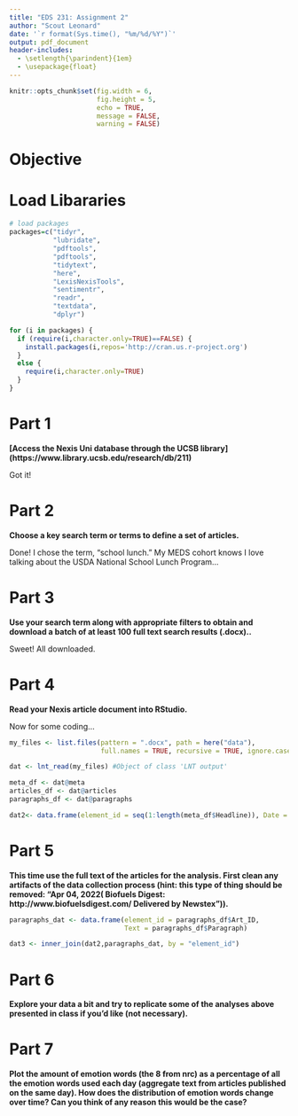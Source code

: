 ```yaml
---
title: "EDS 231: Assignment 2"
author: "Scout Leonard"
date: '`r format(Sys.time(), "%m/%d/%Y")`'
output: pdf_document
header-includes:
  - \setlength{\parindent}{1em}
  - \usepackage{float}
---
```


```r
knitr::opts_chunk$set(fig.width = 6, 
                      fig.height = 5, 
                      echo = TRUE, 
                      message = FALSE, 
                      warning = FALSE)
```

# Objective

# Load Libararies

```r
# load packages
packages=c("tidyr",
           "lubridate",
           "pdftools",
           "pdftools",
           "tidytext",
           "here",
           "LexisNexisTools",
           "sentimentr",
           "readr",
           "textdata",
           "dplyr")

for (i in packages) {
  if (require(i,character.only=TRUE)==FALSE) {
    install.packages(i,repos='http://cran.us.r-project.org')
  }
  else {
    require(i,character.only=TRUE)
  }
}
```

# Part 1

**[Access the Nexis Uni database through the UCSB library] (https://www.library.ucsb.edu/research/db/211)**

\noindent Got it! 

\newpage

# Part 2

**Choose a key search term or terms to define a set of articles.**

\noindent Done! I chose the term, "school lunch." My MEDS cohort knows I love talking about the USDA National School Lunch Program... 

\newpage

# Part 3

**Use your search term along with appropriate filters to obtain and download a batch of at least 100 full text search results (.docx)..**

\noindent Sweet! All downloaded. 

\newpage

# Part 4

**Read your Nexis article document into RStudio.**

\noindent Now for some coding...

```r
my_files <- list.files(pattern = ".docx", path = here("data"),
                       full.names = TRUE, recursive = TRUE, ignore.case = TRUE)

dat <- lnt_read(my_files) #Object of class 'LNT output'

meta_df <- dat@meta
articles_df <- dat@articles
paragraphs_df <- dat@paragraphs

dat2<- data.frame(element_id = seq(1:length(meta_df$Headline)), Date = meta_df$Date, Headline = meta_df$Headline)
```

\newpage

# Part 5

**This time use the full text of the articles for the analysis. First clean any artifacts of the data collection process (hint: this type of thing should be removed: “Apr 04, 2022( Biofuels Digest: http://www.biofuelsdigest.com/ Delivered by Newstex”)).**

```r
paragraphs_dat <- data.frame(element_id = paragraphs_df$Art_ID, 
                             Text = paragraphs_df$Paragraph)

dat3 <- inner_join(dat2,paragraphs_dat, by = "element_id")
```

\newpage

# Part 6

**Explore your data a bit and try to replicate some of the analyses above presented in class if you’d like (not necessary).**

\newpage

# Part 7

**Plot the amount of emotion words (the 8 from nrc) as a percentage of all the emotion words used each day (aggregate text from articles published on the same day). How does the distribution of emotion words change over time? Can you think of any reason this would be the case?**

```r

```

\newpage